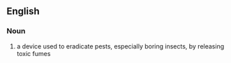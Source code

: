 ==English==

===Noun===
{{en-noun|head=[[borer]] [[bomb]]}}

# a device used to eradicate pests, especially boring insects, by releasing toxic fumes